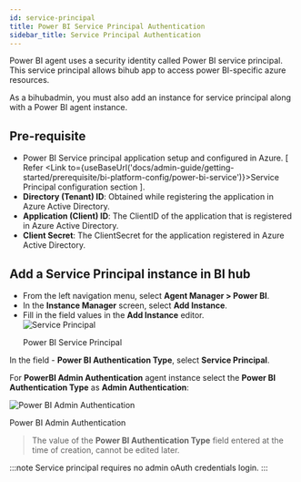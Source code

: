 ```yaml
---
id: service-principal
title: Power BI Service Principal Authentication
sidebar_title: Service Principal Authentication
---
```



Power BI agent uses a security identity called Power BI service principal. This service principal allows bihub app to access power BI-specific azure resources.

As a bihubadmin, you must also add an instance for service principal along with a Power BI agent instance.

## Pre-requisite

* Power BI Service principal application setup and configured in Azure. [ Refer <Link to={useBaseUrl('docs/admin-guide/getting-started/prerequisite/bi-platform-config/power-bi-service')}>Service Principal configuration</Link> section ].
* **Directory (Tenant) ID**: Obtained while registering the application in Azure Active Directory.
* **Application (Client) ID**: The ClientID of the application that is registered in Azure Active Directory.
* **Client Secret**: The ClientSecret for the application registered in Azure Active Directory.

## Add a Service Principal instance in BI hub

* From the left navigation menu, select **Agent Manager > Power BI**.
* In the **Instance Manager** screen, select **Add Instance**.
* Fill in the field values in the **Add Instance** editor.
  <div class="center">
    <Zoom>
      <img alt="Service Principal" src={useBaseUrl('doc-images/admin-guide/agent/service-principal-instance.png')}/>
    </Zoom>
    <p>Power BI Service Principal</p>
  </div>

In the field - **Power BI Authentication Type**, select **Service Principal**.

For **PowerBI Admin Authentication** agent instance select the **Power BI Authentication Type** as **Admin Authentication**:

  <div class="center">
    <Zoom>
      <img alt="Power BI Admin Authentication" src={useBaseUrl('doc-images/admin-guide/agent/powerbi-admin-auth.png')}/>
    </Zoom>
    <p>Power BI Admin Authentication</p>
  </div>

> The value of the **Power BI Authentication Type** field entered at the time of creation, cannot be edited later.

:::note
Service principal requires no admin oAuth credentials login.
:::

